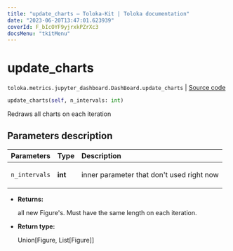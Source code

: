 ```yaml
---
title: "update_charts — Toloka-Kit | Toloka documentation"
date: "2023-06-20T13:47:01.623939"
coverId: F_bIcOYF9yjrxkPZrXc3
docsMenu: "tkitMenu"
---
```


# update_charts

`toloka.metrics.jupyter_dashboard.DashBoard.update_charts` | [Source code](https://github.com/Toloka/toloka-kit/blob/v1.2.0/src/metrics/jupyter_dashboard.py#L302)

```python
update_charts(self, n_intervals: int)
```

Redraws all charts on each iteration

## Parameters description

| Parameters | Type | Description |
| :----------| :----| :-----------|
`n_intervals`|**int**|<p>inner parameter that don't used right now</p>

* **Returns:**

  all new Figure's.
Must have the same length on each iteration.

* **Return type:**

  Union\[Figure, List\[Figure\]\]